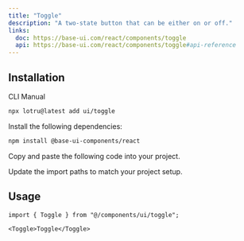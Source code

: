 ```yaml
---
title: "Toggle"
description: "A two-state button that can be either on or off."
links:
  doc: https://base-ui.com/react/components/toggle
  api: https://base-ui.com/react/components/toggle#api-reference
---
```


<ComponentPreview id="examples/toggle-01" />

## Installation

<Tabs defaultValue="cli">

<TabsList>
  <TabsTrigger value="cli">CLI</TabsTrigger>
  <TabsTrigger value="manual">Manual</TabsTrigger>
  <TabsIndicator />
</TabsList>

<TabsContent value="cli">

```bash
npx lotru@latest add ui/toggle
```

</TabsContent>

<TabsContent value="manual">

<Steps>

<StepTitle>Install the following dependencies:</StepTitle>

```bash
npm install @base-ui-components/react
```

<StepTitle>Copy and paste the following code into your project.</StepTitle>

<ComponentSource id="ui/toggle" />

<StepTitle>Update the import paths to match your project setup.</StepTitle>

</Steps>

</TabsContent>

</Tabs>

## Usage

```tsx
import { Toggle } from "@/components/ui/toggle";
```

```tsx
<Toggle>Toggle</Toggle>
```
